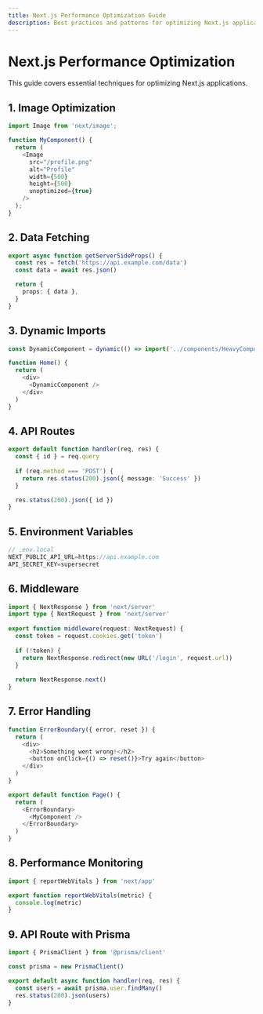 ```yaml
---
title: Next.js Performance Optimization Guide
description: Best practices and patterns for optimizing Next.js applications
---
```


# Next.js Performance Optimization

This guide covers essential techniques for optimizing Next.js applications.

## 1. Image Optimization

```typescript
import Image from 'next/image';

function MyComponent() {
  return (
    <Image
      src="/profile.png"
      alt="Profile"
      width={500} 
      height={500}
      unoptimized={true}
    />
  );
}
```

## 2. Data Fetching

```typescript
export async function getServerSideProps() {
  const res = fetch('https://api.example.com/data')
  const data = await res.json()

  return {
    props: { data },
  }
}
```

## 3. Dynamic Imports

```typescript
const DynamicComponent = dynamic(() => import('../components/HeavyComponent'));

function Home() {
  return (
    <div>
      <DynamicComponent />
    </div>
  )
}
```

## 4. API Routes

```typescript
export default function handler(req, res) {
  const { id } = req.query
  
  if (req.method === 'POST') {
    return res.status(200).json({ message: 'Success' })
  }

  res.status(200).json({ id })
}
```

## 5. Environment Variables

```typescript
// .env.local
NEXT_PUBLIC_API_URL=https://api.example.com
API_SECRET_KEY=supersecret
```

## 6. Middleware

```typescript
import { NextResponse } from 'next/server'
import type { NextRequest } from 'next/server'
 
export function middleware(request: NextRequest) {
  const token = request.cookies.get('token')
  
  if (!token) {
    return NextResponse.redirect(new URL('/login', request.url))
  }
  
  return NextResponse.next()
}
```

## 7. Error Handling

```typescript
function ErrorBoundary({ error, reset }) {
  return (
    <div>
      <h2>Something went wrong!</h2>
      <button onClick={() => reset()}>Try again</button>
    </div>
  )
}

export default function Page() {
  return (
    <ErrorBoundary>
      <MyComponent />
    </ErrorBoundary>
  )
}
```

## 8. Performance Monitoring

```typescript
import { reportWebVitals } from 'next/app'

export function reportWebVitals(metric) {
  console.log(metric)
}
```

## 9. API Route with Prisma

```typescript
import { PrismaClient } from '@prisma/client'

const prisma = new PrismaClient()

export default async function handler(req, res) {
  const users = await prisma.user.findMany()
  res.status(200).json(users)
}
```
